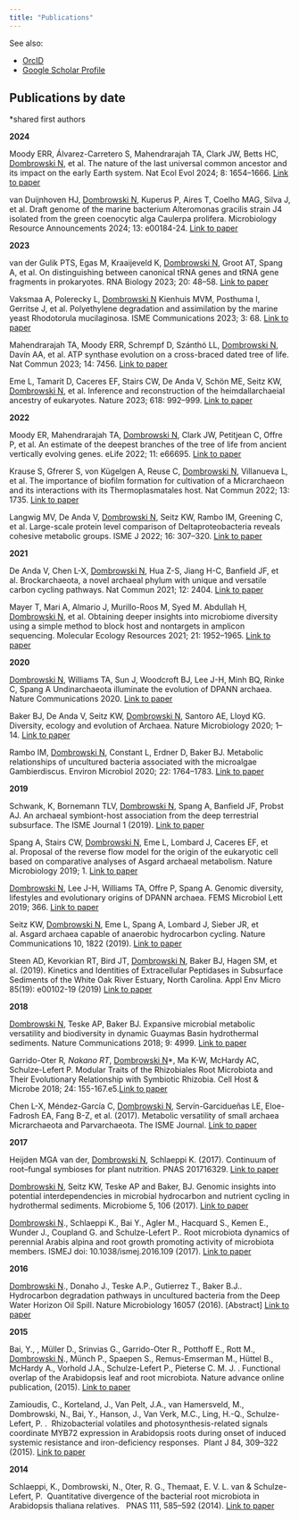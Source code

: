 ```yaml
---
title: "Publications"
---
```


See also: 

- [OrcID](https://orcid.org/0000-0003-1917-2577)
- [Google Scholar Profile](https://scholar.google.com/citations?user=KmsnV2MAAAAJ&hl=en)


## Publications by date

*shared first authors

**2024**

Moody ERR, Álvarez-Carretero S, Mahendrarajah TA, Clark JW, Betts HC, <u>Dombrowski N</u>, et al. The nature of the last universal common ancestor and its impact on the early Earth system. Nat Ecol Evol 2024; 8: 1654–1666. [Link to paper](https://www.nature.com/articles/s41559-024-02461-1)

van Duijnhoven HJ, <u>Dombrowski N</u>, Kuperus P, Aires T, Coelho MAG, Silva J, et al. Draft genome of the marine bacterium Alteromonas gracilis strain J4 isolated from the green coenocytic alga Caulerpa prolifera. Microbiology Resource Announcements 2024; 13: e00184-24. [Link to paper](https://journals.asm.org/doi/full/10.1128/mra.00184-24)


**2023**

van der Gulik PTS, Egas M, Kraaijeveld K, <u>Dombrowski N</u>, Groot AT, Spang A, et al. On distinguishing between canonical tRNA genes and tRNA gene fragments in prokaryotes. RNA Biology 2023; 20: 48–58. [Link to paper](https://www.tandfonline.com/doi/full/10.1080/15476286.2023.2172370)

Vaksmaa A, Polerecky L, <u>Dombrowski N</u> Kienhuis MVM, Posthuma I, Gerritse J, et al. Polyethylene degradation and assimilation by the marine yeast Rhodotorula mucilaginosa. ISME Communications 2023; 3: 68. [Link to paper](https://academic.oup.com/ismecommun/article/3/1/68/7584891)

Mahendrarajah TA, Moody ERR, Schrempf D, Szánthó LL, <u>Dombrowski N</u>, Davín AA, et al. ATP synthase evolution on a cross-braced dated tree of life. Nat Commun 2023; 14: 7456. [Link to paper](https://www.nature.com/articles/s41467-023-42924-w)


Eme L, Tamarit D, Caceres EF, Stairs CW, De Anda V, Schön ME, Seitz KW, <u>Dombrowski N</u>, et al. Inference and reconstruction of the heimdallarchaeial ancestry of eukaryotes. Nature 2023; 618: 992–999. [Link to paper](https://www.nature.com/articles/s41586-023-06186-2)


**2022**

Moody ER, Mahendrarajah TA, <u>Dombrowski N</u>, Clark JW, Petitjean C, Offre P, et al. An estimate of the deepest branches of the tree of life from ancient vertically evolving genes. eLife 2022; 11: e66695. [Link to paper](https://elifesciences.org/articles/66695)

Krause S, Gfrerer S, von Kügelgen A, Reuse C, <u>Dombrowski N</u>, Villanueva L, et al. The importance of biofilm formation for cultivation of a Micrarchaeon and its interactions with its Thermoplasmatales host. Nat Commun 2022; 13: 1735. [Link to paper](https://www.nature.com/articles/s41467-022-29263-y)

Langwig MV, De Anda V, <u>Dombrowski N</u>, Seitz KW, Rambo IM, Greening C, et al. Large-scale protein level comparison of Deltaproteobacteria reveals cohesive metabolic groups. ISME J 2022; 16: 307–320. [Link to paper](https://www.nature.com/articles/s41396-021-01057-y)


**2021**

De Anda V, Chen L-X, <u>Dombrowski N</u>, Hua Z-S, Jiang H-C, Banfield JF, et al. Brockarchaeota, a novel archaeal phylum with unique and versatile carbon cycling pathways. Nat Commun 2021; 12: 2404. [Link to paper](https://www.nature.com/articles/s41467-021-22736-6)

Mayer T, Mari A, Almario J, Murillo-Roos M, Syed M. Abdullah H, <u>Dombrowski N</u>, et al. Obtaining deeper insights into microbiome diversity using a simple method to block host and nontargets in amplicon sequencing. Molecular Ecology Resources 2021; 21: 1952–1965. [Link to paper](https://onlinelibrary.wiley.com/doi/10.1111/1755-0998.13408) 


**2020**

<u>Dombrowski N</u>, Williams TA, Sun J, Woodcroft BJ, Lee J-H, Minh BQ, Rinke C, Spang A Undinarchaeota illuminate the evolution of DPANN archaea. Nature Communications 2020. [Link to paper](https://www.nature.com/articles/s41467-020-17408-w)

Baker BJ, De Anda V, Seitz KW, <u>Dombrowski N</u>, Santoro AE, Lloyd KG. Diversity, ecology and evolution of Archaea. Nature Microbiology 2020; 1–14. [Link to paper](https://www.nature.com/articles/s41564-020-0715-z)

Rambo IM, <u>Dombrowski N</u>, Constant L, Erdner D, Baker BJ. Metabolic relationships of uncultured bacteria associated with the microalgae Gambierdiscus. Environ Microbiol 2020; 22: 1764–1783. [Link to paper](https://sfamjournals.onlinelibrary.wiley.com/doi/abs/10.1111/1462-2920.14878)



**2019**

Schwank, K, Bornemann TLV, <u>Dombrowski N</u>, Spang A, Banfield JF, Probst AJ. An archaeal symbiont-host association from the deep terrestrial subsurface. The ISME Journal 1 (2019). [Link to paper](https://www.nature.com/articles/s41396-019-0421-0)

Spang A, Stairs CW, <u>Dombrowski N</u>, Eme L, Lombard J, Caceres EF, et al. Proposal of the reverse flow model for the origin of the eukaryotic cell based on comparative analyses of Asgard archaeal metabolism. Nature Microbiology 2019; 1. [Link to paper](https://www.nature.com/articles/s41564-019-0406-9)

<u>Dombrowski N</u>, Lee J-H, Williams TA, Offre P, Spang A. Genomic diversity, lifestyles and evolutionary origins of DPANN archaea. FEMS Microbiol Lett 2019; 366. [Link to paper](https://academic.oup.com/femsle/article/366/2/fnz008/5281434)

Seitz KW, <u>Dombrowski N</u>, Eme L, Spang A, Lombard J, Sieber JR, et al. Asgard archaea capable of anaerobic hydrocarbon cycling. Nature Communications 10, 1822 (2019). [Link to paper](https://www.nature.com/articles/s41467-019-09364-x)

Steen AD, Kevorkian RT, Bird JT, <u>Dombrowski N</u>, Baker BJ, Hagen SM, et al. (2019). Kinetics and Identities of Extracellular Peptidases in Subsurface Sediments of the White Oak River Estuary, North Carolina. Appl Env Micro 85(19): e00102-19 (2019) [Link to paper](https://www.ncbi.nlm.nih.gov/pmc/articles/PMC6752024/)


**2018**

<u>Dombrowski N</u>, Teske AP, Baker BJ. Expansive microbial metabolic versatility and biodiversity in dynamic Guaymas Basin hydrothermal sediments. Nature Communications 2018; 9: 4999. [Link to paper](https://www.nature.com/articles/s41467-018-07418-0)

Garrido-Oter R*, Nakano RT*, <u>Dombrowski N</u>*, Ma K-W, McHardy AC, Schulze-Lefert P. Modular Traits of the Rhizobiales Root Microbiota and Their Evolutionary Relationship with Symbiotic Rhizobia. Cell Host & Microbe 2018; 24: 155-167.e5.[Link to paper](https://www.cell.com/cell-host-microbe/abstract/S1931-3128(18)30318-4)

Chen L-X, Méndez-García C, <u>Dombrowski N</u>, Servín-Garcidueñas LE, Eloe-Fadrosh EA, Fang B-Z, et al. (2017). Metabolic versatility of small archaea Micrarchaeota and Parvarchaeota. The ISME Journal. [Link to paper](https://www.nature.com/articles/s41396-017-0002-z)


**2017**

Heijden MGA van der, <u>Dombrowski N</u>, Schlaeppi K. (2017). Continuum of root–fungal symbioses for plant nutrition. PNAS 201716329. [Link to paper](http://www.pnas.org/content/early/2017/10/20/1716329114.full)

<u>Dombrowski N</u>, Seitz KW, Teske AP and Baker, BJ. Genomic insights into potential interdependencies in microbial hydrocarbon and nutrient cycling in hydrothermal sediments. Microbiome 5, 106 (2017). [Link to paper](https://microbiomejournal.biomedcentral.com/articles/10.1186/s40168-017-0322-2)

<u>Dombrowski N</u>., Schlaeppi K., Bai Y., Agler M., Hacquard S., Kemen E., Wunder J., Coupland G. and Schulze-Lefert P.. Root microbiota dynamics of perennial Arabis alpina and root growth promoting activity of microbiota members. ISMEJ doi: 10.1038/ismej.2016.109 (2017). [Link to paper](http://www.nature.com/ismej/journal/vaop/ncurrent/full/ismej2016109a.html)


**2016**

<u>Dombrowski N</u>., Donaho J., Teske A.P., Gutierrez T., Baker B.J.. Hydrocarbon degradation pathways in uncultured bacteria from the Deep Water Horizon Oil Spill. Nature Microbiology 16057 (2016). [Abstract] [Link to paper](http://www.nature.com/articles/nmicrobiol201657)


**2015**

­­Bai, Y., , Müller D., Srinvias G., Garrido-Oter R., Potthoff E., Rott M., <u>Dombrowski N</u>., Münch P., Spaepen S., Remus-Emserman M., Hüttel B., McHardy A., Vorhold J.A., Schulze-Lefert P., Pieterse C. M. J. . Functional overlap of the Arabidopsis leaf and root microbiota. Nature advance online publication, (2015). [Link to paper](http://www.nature.com/nature/journal/v528/n7582/full/nature16192.html)

Zamioudis, C., Korteland, J., Van Pelt, J.A., van Hamersveld, M., Dombrowski, N., Bai, Y., Hanson, J., Van Verk, M.C., Ling, H.-Q., Schulze-Lefert, P. .  Rhizobacterial volatiles and photosynthesis-related signals coordinate MYB72 expression in Arabidopsis roots during onset of induced systemic resistance and iron-deficiency responses.  Plant J 84, 309–322 (2015). [Link to paper](http://onlinelibrary.wiley.com/doi/10.1111/tpj.12995/abstract)

**2014**

Schlaeppi, K., Dombrowski, N., Oter, R. G., Themaat, E. V. L. van & Schulze-Lefert, P.  Quantitative divergence of the bacterial root microbiota in Arabidopsis thaliana relatives.   PNAS 111, 585–592 (2014). [Link to paper](http://www.pnas.org/content/111/2/585.abstract)